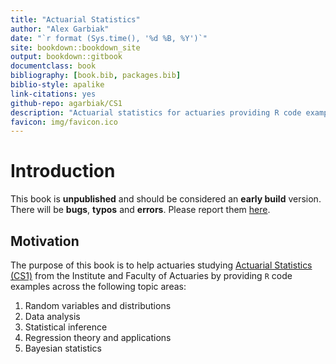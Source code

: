 ```yaml
--- 
title: "Actuarial Statistics"
author: "Alex Garbiak"
date: "`r format (Sys.time(), '%d %B, %Y')`"
site: bookdown::bookdown_site
output: bookdown::gitbook
documentclass: book
bibliography: [book.bib, packages.bib]
biblio-style: apalike
link-citations: yes
github-repo: agarbiak/CS1
description: "Actuarial statistics for actuaries providing R code examples."
favicon: img/favicon.ico
---
```


# Introduction {-}

This book is **unpublished** and should be considered an **early build** version. There will be **bugs**, **typos** and **errors**. Please report them [here](https://github.com/agarbiak/CS1/issues).

## Motivation {-}

The purpose of this book is to help actuaries studying [Actuarial Statistics (CS1)](https://www.actuaries.org.uk/studying/curriculum/actuarial-statistics) from the Institute and Faculty of Actuaries by providing `R` code examples across the following topic areas:

1. Random variables and distributions
2. Data analysis
3. Statistical inference
4. Regression theory and applications
5. Bayesian statistics